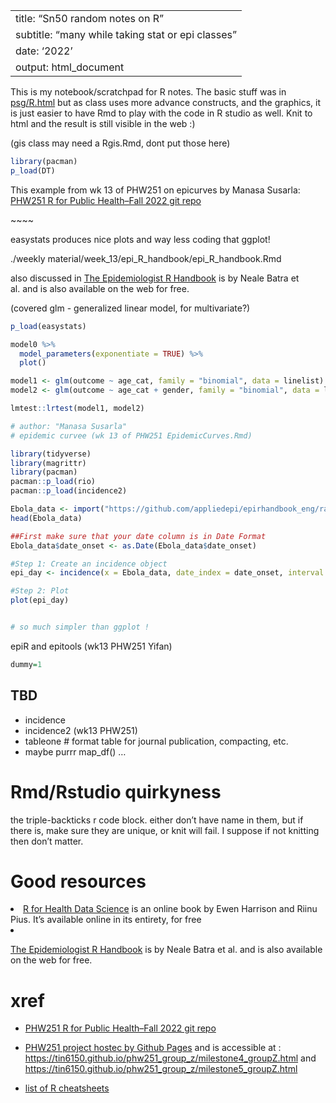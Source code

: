 ----
title:    "Sn50 random notes on R"
subtitle: "many while taking stat or epi classes"
date:     '2022'
output:   html_document
----


This is my notebook/scratchpad for R notes.
The basic stuff was in 
[psg/R.html](https://tin6150.github.io/psg/R.html)
but as class uses more advance constructs, and the graphics, 
it is just easier to have Rmd to play with the code in R studio as well.
Knit to html and the result is still visible in the web :)

(gis class may need a Rgis.Rmd, dont put those here)

```r
library(pacman)
p_load(DT)

```

This example from wk 13 of PHW251 on epicurves by Manasa Susarla:
[PHW251 R for Public Health--Fall 2022 git repo](https://github.com/PHW290/PHW251_Fall2022)

~~~~

easystats produces nice plots and way less coding that ggplot!

./weekly material/week_13/epi_R_handbook/epi_R_handbook.Rmd

also discussed in
<A HREF="https://epirhandbook.com/en/index.html">The Epidemiologist R Handbook</A>
is by Neale Batra et al. and is also available on the web for free.

(covered glm - generalized linear model, for multivariate?)


```r
p_load(easystats)

model0 %>%
  model_parameters(exponentiate = TRUE) %>%
  plot()

model1 <- glm(outcome ~ age_cat, family = "binomial", data = linelist)
model2 <- glm(outcome ~ age_cat + gender, family = "binomial", data = linelist)

lmtest::lrtest(model1, model2)

```

```r

# author: "Manasa Susarla"
# epidemic curvee (wk 13 of PHW251 EpidemicCurves.Rmd)

library(tidyverse)
library(magrittr)
library(pacman)
pacman::p_load(rio)
pacman::p_load(incidence2)

Ebola_data <- import("https://github.com/appliedepi/epirhandbook_eng/raw/master/data/case_linelists/linelist_cleaned.xlsx")
head(Ebola_data)

##First make sure that your date column is in Date Format
Ebola_data$date_onset <- as.Date(Ebola_data$date_onset)

#Step 1: Create an incidence object
epi_day <- incidence(x = Ebola_data, date_index = date_onset, interval = "day")

#Step 2: Plot
plot(epi_day)


# so much simpler than ggplot !

```

epiR and epitools
(wk13 PHW251 Yifan)

```r
dummy=1

```

## TBD

- incidence
- incidence2 (wk13 PHW251)
- tableone     # format table for journal publication, compacting, etc.
- maybe purrr map_df() ... 


# Rmd/Rstudio quirkyness

the triple-backticks r code block.
either don't have name in them,
but if there is, make sure they are unique, or knit will fail.
I suppose if not knitting then don't matter.


# Good resources

<LI><A HREF="https://argoshare.is.ed.ac.uk/healthyr_book/">R for Health Data Science</A>
is an online book by Ewen Harrison and Riinu Pius. It's available online in its entirety, for free
<LI><A HREF="https://epirhandbook.com/en/index.html">The Epidemiologist R Handbook</A>
is by Neale Batra et al. and is also available on the web for free.


# xref


- [PHW251 R for Public Health--Fall 2022 git repo](https://github.com/PHW290/PHW251_Fall2022)
- [PHW251 project hostec by Github Pages](https://pages.github.com/) and is accessible at :
[https://tin6150.github.io/phw251_group_z/milestone4_groupZ.html](https://tin6150.github.io/phw251_group_z/milestone4_groupZ.html) and
[https://tin6150.github.io/phw251_group_z/milestone5_groupZ.html](https://tin6150.github.io/phw251_group_z/milestone5_groupZ.html)

- <A HREF="https://www.rstudio.com/resources/cheatsheets/">list of R cheatsheets</A>
